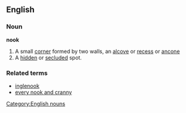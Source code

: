 ==English==

===Noun===
'''nook'''
#A small [[corner]] formed by two walls, an [[alcove]] or [[recess]] or [[ancone]]
#A [[hidden]] or [[secluded]] spot.
===Related terms===
*[[inglenook]]
*[[every nook and cranny]]
[[Category:English nouns]]